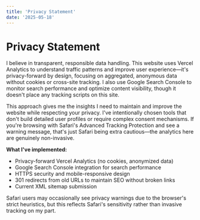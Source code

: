 ```yaml
---
title: 'Privacy Statement'
date: '2025-05-18'
---
```


# Privacy Statement

I believe in transparent, responsible data handling. This website uses Vercel
Analytics to understand traffic patterns and improve user experience—it's
privacy-forward by design, focusing on aggregated, anonymous data without
cookies or cross-site tracking. I also use Google Search Console to monitor
search performance and optimize content visibility, though it doesn't place any
tracking scripts on this site.

This approach gives me the insights I need to maintain and improve the website
while respecting your privacy. I've intentionally chosen tools that don't build
detailed user profiles or require complex consent mechanisms. If you're browsing
with Safari's Advanced Tracking Protection and see a warning message, that's
just Safari being extra cautious—the analytics here are genuinely non-invasive.

**What I've implemented:**
- Privacy-forward Vercel Analytics (no cookies, anonymized data)
- Google Search Console integration for search performance
- HTTPS security and mobile-responsive design
- 301 redirects from old URLs to maintain SEO without broken links
- Current XML sitemap submission

Safari users may occasionally see privacy warnings due to the browser's strict
heuristics, but this reflects Safari's sensitivity rather than invasive tracking
on my part.
